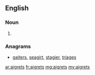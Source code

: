==English==

===Noun===
{{head|en|noun plural form}}

# {{plural of|aigret|lang=en}}

===Anagrams===
* [[gaiters#English|gaiters]], [[seagirt#English|seagirt]], [[stagier#English|stagier]], [[triages#English|triages]]

[[ar:aigrets]]
[[fr:aigrets]]
[[mg:aigrets]]
[[my:aigrets]]